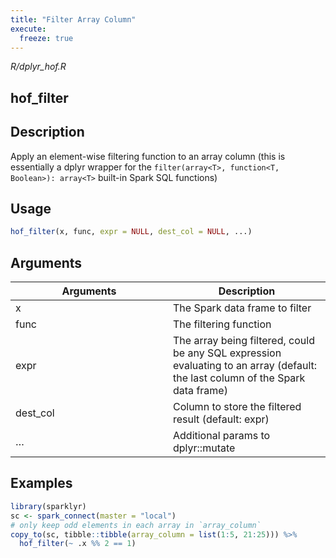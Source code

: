 ```yaml
---
title: "Filter Array Column"
execute:
  freeze: true
---
```


*R/dplyr_hof.R*

## hof_filter

## Description
Apply an element-wise filtering function to an array column (this is essentially a dplyr wrapper for the `filter(array<T>, function<T, Boolean>): array<T>` built-in Spark SQL functions) 


## Usage
```r
hof_filter(x, func, expr = NULL, dest_col = NULL, ...) 
```

## Arguments
|Arguments|Description|
|---|---|
| x | The Spark data frame to filter |
| func | The filtering function |
| expr | The array being filtered, could be any SQL expression evaluating to an array (default: the last column of the Spark data frame) |
| dest_col | Column to store the filtered result (default: expr) |
| ... | Additional params to dplyr::mutate |





## Examples
```r
library(sparklyr) 
sc <- spark_connect(master = "local") 
# only keep odd elements in each array in `array_column` 
copy_to(sc, tibble::tibble(array_column = list(1:5, 21:25))) %>% 
  hof_filter(~ .x %% 2 == 1) 
```



